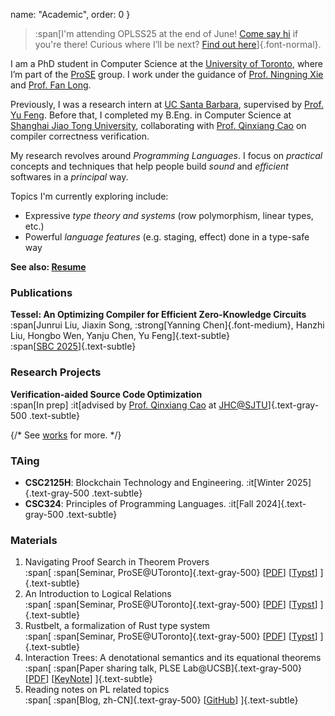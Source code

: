   name: "Academic",
  order: 0
}

> :span[I'm attending OPLSS25 at the end of June! [Come say hi](oplss25) if you're there! Curious where I’ll be next? [Find out here](contact#in-person)]{.font-normal}.

I am a PhD student in Computer Science at the [University of Toronto](https://www.utoronto.ca/), where I’m part of the [ProSE](https://www.cs.toronto.edu/~prose/) group. I work under the guidance of [Prof. Ningning Xie](https://xnning.github.io/) and [Prof. Fan Long](https://www.cs.toronto.edu/~fanl/).

Previously, I was a research intern at [UC Santa Barbara](https://www.ucsb.edu/), supervised by [Prof. Yu Feng](https://fredfeng.github.io/). Before that, I completed my B.Eng. in Computer Science at [Shanghai Jiao Tong University](https://en.sjtu.edu.cn/), collaborating with [Prof. Qinxiang Cao](https://jhc.sjtu.edu.cn/people/members/faculty/qinxiang-cao.html) on compiler correctness verification.

My research revolves around *Programming Languages*. I focus on *practical* concepts and techniques that help people build *sound* and *efficient* softwares in a *principal* way.

Topics I'm currently exploring include:
- Expressive *type theory and systems* (row polymorphism, linear types, etc.)
- Powerful *language features* (e.g. staging, effect) done in a type-safe way

**See also: [Resume](resume.pdf)**

### Publications

**Tessel: An Optimizing Compiler for Efficient Zero-Knowledge Circuits**\
:span[Junrui Liu, Jiaxin Song, :strong[Yanning Chen]{.font-medium}, Hanzhi Liu, Hongbo Wen, Yanju Chen, Yu Feng]{.text-subtle}\
:span[[SBC 2025](https://www.sbc-conference.com/2025/)]{.text-subtle}

### Research Projects

**Verification-aided Source Code Optimization**\
:span[In prep]
:it[advised by [Prof. Qinxiang Cao](https://jhc.sjtu.edu.cn/people/members/faculty/qinxiang-cao.html) at [JHC@SJTU](https://jhc.sjtu.edu.cn/)]{.text-gray-500 .text-subtle}

{/* See [works](works) for more. */}

### TAing

- **CSC2125H**: Blockchain Technology and Engineering.
:it[Winter 2025]{.text-gray-500 .text-subtle}
- **CSC324**: Principles of Programming Languages.
:it[Fall 2024]{.text-gray-500 .text-subtle}

### Materials

1. Navigating Proof Search in Theorem Provers\
:span[
:span[Seminar, ProSE@UToronto]{.text-gray-500}
\[[PDF](atp_prose.pdf)\] \[[Typst](atp_prose.zip)\]
]{.text-subtle}
1. An Introduction to Logical Relations\
:span[
:span[Seminar, ProSE@UToronto]{.text-gray-500}
\[[PDF](lr_prose.pdf)\] \[[Typst](lr_prose.zip)\]
]{.text-subtle}
1. Rustbelt, a formalization of Rust type system\
:span[
:span[Seminar, ProSE@UToronto]{.text-gray-500}
\[[PDF](rustbelt_prose.pdf)\] \[[Typst](rustbelt_prose.zip)\]
]{.text-subtle}
1. Interaction Trees: A denotational semantics and its equational theorems\
:span[
:span[Paper sharing talk, PLSE Lab@UCSB]{.text-gray-500}
\[[PDF](itree_pl_lunch.pdf)\] \[[KeyNote](itree_pl_lunch.key)\]
]{.text-subtle}
1. Reading notes on PL related topics\
:span[
:span[Blog, zh-CN]{.text-gray-500}
\[[GitHub](https://github.com/PhotonQuantum/baka-notes)\]
]{.text-subtle}
